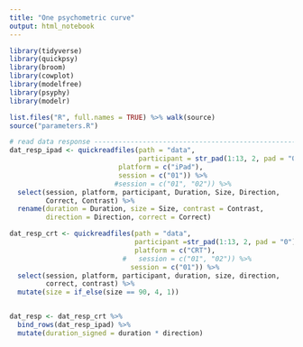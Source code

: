 ```yaml
---
title: "One psychometric curve"
output: html_notebook
---
```


```r
library(tidyverse)
library(quickpsy)
library(broom)
library(cowplot)
library(modelfree)
library(psyphy)
library(modelr)

list.files("R", full.names = TRUE) %>% walk(source)
source("parameters.R")

# read data response -----------------------------------------------------------
dat_resp_ipad <- quickreadfiles(path = "data", 
                                participant = str_pad(1:13, 2, pad = "0"),
                           platform = c("iPad"), 
                           session = c("01")) %>%
                          #session = c("01", "02")) %>%
  select(session, platform, participant, Duration, Size, Direction,
         Correct, Contrast) %>% 
  rename(duration = Duration, size = Size, contrast = Contrast, 
         direction = Direction, correct = Correct)

dat_resp_crt <- quickreadfiles(path = "data", 
                               participant =str_pad(1:13, 2, pad = "0"),
                               platform = c("CRT"), 
                            #   session = c("01", "02")) %>%
                              session = c("01")) %>%
  select(session, platform, participant, duration, size, direction,
         correct, contrast) %>% 
  mutate(size = if_else(size == 90, 4, 1))


dat_resp <- dat_resp_crt %>% 
  bind_rows(dat_resp_ipad) %>% 
  mutate(duration_signed = duration * direction)
```

